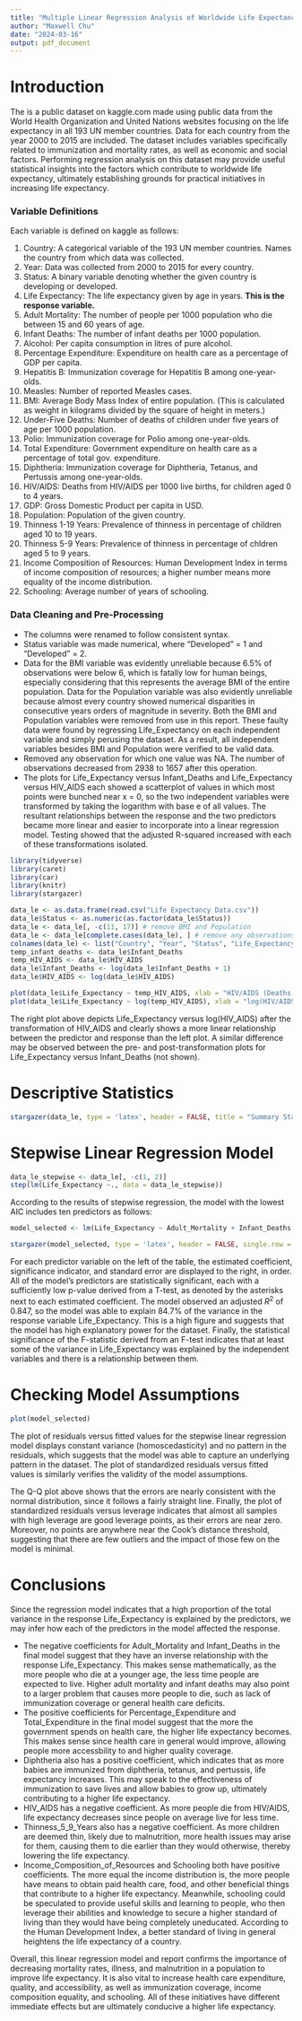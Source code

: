 ---
title: "Multiple Linear Regression Analysis of Worldwide Life Expectancy"
author: "Maxwell Chu"
date: "2024-03-16"
output: pdf_document
---

# Introduction

The [\textcolor{blue}{Life Expectancy (WHO) dataset}](https://www.kaggle.com/datasets/kumarajarshi/life-expectancy-who) is a public dataset on kaggle.com made using public data from the World Health Organization and United Nations websites focusing on the life expectancy in all 193 UN member countries. Data for each country from the year 2000 to 2015 are included. The dataset includes variables specifically related to immunization and mortality rates, as well as economic and social factors. Performing regression analysis on this dataset may provide useful statistical insights into the factors which contribute to worldwide life expectancy, ultimately establishing grounds for practical initiatives in increasing life expectancy.

### Variable Definitions

Each variable is defined on kaggle as follows:

1. Country: A categorical variable of the 193 UN member countries. Names the country from which data was collected.
2. Year: Data was collected from 2000 to 2015 for every country.
3. Status: A binary variable denoting whether the given country is developing or developed.
4. Life Expectancy: The life expectancy given by age in years. **This is the response variable.**
5. Adult Mortality: The number of people per 1000 population who die between 15 and 60 years of age.
6. Infant Deaths: The number of infant deaths per 1000 population.
7. Alcohol: Per capita consumption in litres of pure alcohol.
8. Percentage Expenditure: Expenditure on health care as a percentage of GDP per capita.
9. Hepatitis B: Immunization coverage for Hepatitis B among one-year-olds.
10. Measles: Number of reported Measles cases.
11. BMI: Average Body Mass Index of entire population. (This is calculated as weight in kilograms divided by the square of height in meters.)
12. Under-Five Deaths: Number of deaths of children under five years of age per 1000 population.
13. Polio: Immunization coverage for Polio among one-year-olds.
14. Total Expenditure: Government expenditure on health care as a percentage of total gov. expenditure.
15. Diphtheria: Immunization coverage for Diphtheria, Tetanus, and Pertussis among one-year-olds.
16. HIV/AIDS: Deaths from HIV/AIDS per 1000 live births, for children aged 0 to 4 years.
17. GDP: Gross Domestic Product per capita in USD.
18. Population: Population of the given country.
19. Thinness 1-19 Years: Prevalence of thinness in percentage of children aged 10 to 19 years.
20. Thinness 5-9 Years: Prevalence of thinness in percentage of chldren aged 5 to 9 years.
21. Income Composition of Resources: Human Development Index in terms of income composition of resources; a higher number means more equality of the income distribution.
22. Schooling: Average number of years of schooling.

### Data Cleaning and Pre-Processing

* The columns were renamed to follow consistent syntax.
* Status variable was made numerical, where "Developed" = 1 and "Developed" = 2.
* Data for the BMI variable was evidently unreliable because 6.5% of observations were below 6, which is fatally low for human beings, especially considering that this represents the average BMI of the entire population. Data for the Population variable was also evidently unreliable because almost every country showed numerical disparities in consecutive years orders of magnitude in severity. Both the BMI and Population variables were removed from use in this report. These faulty data were found by regressing Life_Expectancy on each independent variable and simply perusing the dataset. As a result, all independent variables besides BMI and Population were verified to be valid data.
* Removed any observation for which one value was NA. The number of observations decreased from 2938 to 1657 after this operation.
* The plots for Life_Expectancy versus Infant_Deaths and Life_Expectancy versus HIV_AIDS each showed a scatterplot of values in which most points were bunched near x = 0, so the two independent variables were transformed by taking the logarithm with base e of all values. The resultant relationships between the response and the two predictors became more linear and easier to incorporate into a linear regression model. Testing showed that the adjusted R-squared increased with each of these transformations isolated.

```{r, include = FALSE}
library(tidyverse)
library(caret)
library(car)
library(knitr)
library(stargazer)
```

```{r, echo = FALSE}
data_le <- as.data.frame(read.csv("Life Expectancy Data.csv"))
data_le$Status <- as.numeric(as.factor(data_le$Status))
data_le <- data_le[, -c(11, 17)] # remove BMI and Population
data_le <- data_le[complete.cases(data_le), ] # remove any observations with a single NA value
colnames(data_le) <- list("Country", "Year", "Status", "Life_Expectancy", "Adult_Mortality", "Infant_Deaths", "Alcohol", "Percentage_Expenditure", "Hepatitis_B", "Measles", "Under_Five_Deaths", "Polio", "Total_Expenditure", "Diphtheria", "HIV_AIDS", "GDP", "Thinness_1_19_Years", "Thinness_5_9_Years", "Income_Composition_of_Resources", "Schooling")
temp_infant_deaths <- data_le$Infant_Deaths
temp_HIV_AIDS <- data_le$HIV_AIDS
data_le$Infant_Deaths <- log(data_le$Infant_Deaths + 1)
data_le$HIV_AIDS <- log(data_le$HIV_AIDS)
```

```{r, out.width = "55%", echo = FALSE}
plot(data_le$Life_Expectancy ~ temp_HIV_AIDS, xlab = "HIV/AIDS (Deaths per 1000 population)", ylab = "Life Expectancy (Years)", main = "Life Expectancy vs. HIV/AIDS")
plot(data_le$Life_Expectancy ~ log(temp_HIV_AIDS), xlab = "log(HIV/AIDS)", ylab = "Life Expectancy (Years)", main = "Life Expectancy vs. log(HIV/AIDS)")
```

The right plot above depicts Life_Expectancy versus log(HIV_AIDS) after the transformation of HIV_AIDS and clearly shows a more linear relationship between the predictor and response than the left plot. A similar difference may be observed between the pre- and post-transformation plots for Life_Expectancy versus Infant_Deaths (not shown).

# Descriptive Statistics

```{r results = "asis", echo = FALSE}
stargazer(data_le, type = 'latex', header = FALSE, title = "Summary Statistics for the Dataset")
```

\newpage

# Stepwise Linear Regression Model

```{r, echo = FALSE, include = FALSE}
data_le_stepwise <- data_le[, -c(1, 2)]
step(lm(Life_Expectancy ~., data = data_le_stepwise))
```

According to the results of stepwise regression, the model with the lowest AIC includes ten predictors as follows:

```{r results = "asis", echo=FALSE}
model_selected <- lm(Life_Expectancy ~ Adult_Mortality + Infant_Deaths + Percentage_Expenditure + Total_Expenditure + Diphtheria + HIV_AIDS + GDP + Thinness_5_9_Years + Income_Composition_of_Resources + Schooling, data = data_le)

stargazer(model_selected, type = 'latex', header = FALSE, single.row = TRUE, title = "Stepwise Linear Regression Model Results")
```

For each predictor variable on the left of the table, the estimated coefficient, significance indicator, and standard error are displayed to the right, in order. All of the model's predictors are statistically significant, each with a sufficiently low p-value derived from a T-test, as denoted by the asterisks next to each estimated coefficient. The model observed an adjusted $R^2$ of 0.847, so the model was able to explain 84.7% of the variance in the response variable Life_Expectancy. This is a high figure and suggests that the model has high explanatory power for the dataset. Finally, the statistical significance of the F-statistic derived from an F-test indicates that at least some of the variance in Life_Expectancy was explained by the independent variables and there is a relationship between them.

# Checking Model Assumptions

```{r, out.width = "50%", echo = FALSE}
plot(model_selected)
```

The plot of residuals versus fitted values for the stepwise linear regression model displays constant variance (homoscedasticity) and no pattern in the residuals, which suggests that the model was able to capture an underlying pattern in the dataset. The plot of standardized residuals versus fitted values is similarly verifies the validity of the model assumptions.

The Q-Q plot above shows that the errors are nearly consistent with the normal distribution, since it follows a fairly straight line. Finally, the plot of standardized residuals versus leverage indicates that almost all samples with high leverage are good leverage points, as their errors are near zero. Moreover, no points are anywhere near the Cook's distance threshold, suggesting that there are few outliers and the impact of those few on the model is minimal.

# Conclusions

Since the regression model indicates that a high proportion of the total variance in the response Life_Expectancy is explained by the predictors, we may infer how each of the predictors in the model affected the response.

* The negative coefficients for Adult_Mortality and Infant_Deaths in the final model suggest that they have an inverse relationship with the response Life_Expectancy. This makes sense mathematically, as the more people who die at a younger age, the less time people are expected to live. Higher adult mortality and infant deaths may also point to a larger problem that causes more people to die, such as lack of immunization coverage or general health care deficits.\
* The positive coefficients for Percentage_Expenditure and Total_Expenditure in the final model suggest that the more the government spends on health care, the higher life expectancy becomes. This makes sense since health care in general would improve, allowing people more accessbility to and higher quality coverage.\
* Diphtheria also has a positive coefficient, which indicates that as more babies are immunized from diphtheria, tetanus, and pertussis, life expectancy increases. This may speak to the effectiveness of immunization to save lives and allow babies to grow up, ultimately contributing to a higher life expectancy.\
* HIV_AIDS has a negative coefficient. As more people die from HIV/AIDS, life expectancy decreases since people on average live for less time.\
* Thinness_5_9_Years also has a negative coefficient. As more children are deemed thin, likely due to malnutrition, more health issues may arise for them, causing them to die earlier than they would otherwise, thereby lowering the life expectancy.\
* Income_Composition_of_Resources and Schooling both have positive coefficients. The more equal the income distribution is, the more people have means to obtain paid health care, food, and other beneficial things that contribute to a higher life expectancy. Meanwhile, schooling could be speculated to provide useful skills and learning to people, who then leverage their abilities and knowledge to secure a higher standard of living than they would have being completely uneducated. According to the Human Development Index, a better standard of living in general heightens the life expectancy of a country.

Overall, this linear regression model and report confirms the importance of decreasing mortality rates, illness, and malnutrition in a population to improve life expectancy. It is also vital to increase health care expenditure, quality, and accessibility, as well as immunization coverage, income composition equality, and schooling. All of these initiatives have different immediate effects but are ultimately conducive a higher life expectancy.